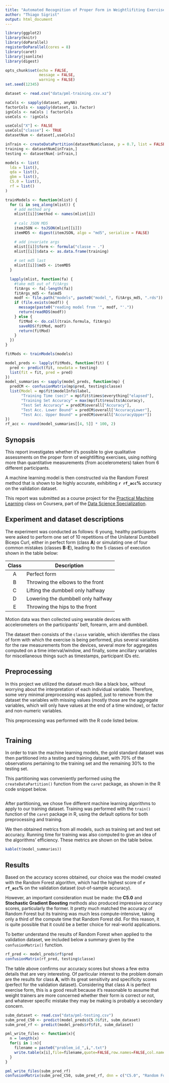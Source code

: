 ```yaml
---
title: "Automated Recognition of Proper Form in Weightlifiting Exercises"
author: "Thiago Sigrist"
output: html_document
---
```


```r
library(ggplot2)
library(knitr)
library(doParallel)
registerDoParallel(cores = 8)
library(caret)
library(jsonlite)
library(digest)
```
```r
opts_chunk$set(echo = FALSE,
               message = FALSE,
               warning = FALSE)
set.seed(12345)
```
```r
dataset <- read.csv("data/pml-training.csv.xz")
```

```r
naCols <- sapply(dataset, anyNA)
factorCols <- sapply(dataset, is.factor)
ignCols <- naCols | factorCols
useCols <- !ignCols

useCols["X"] <- FALSE
useCols["classe"] <- TRUE
datasetNum <- dataset[,useCols]
```

```r
inTrain <- createDataPartition(datasetNum$classe, p = 0.7, list = FALSE)
training <- datasetNum[inTrain,]
testing <- datasetNum[-inTrain,]
```
```r
models <- list(
  lda = list(),
  qda = list(),
  gbm = list(),
  C5.0 = list(),
  rf = list()
)
```
```r
trainModels <- function(mlist) {
  for (i in seq_along(mlist)) {
    # add method arg
    mlist[[i]]$method <- names(mlist[i])
    
    # calc JSON MD5
    itemJSON <- toJSON(mlist[[i]])
    itemMD5 <- digest(itemJSON, algo = "md5", serialize = FALSE)

    # add invariate args
    mlist[[i]]$form <- formula("classe ~ .")
    mlist[[i]]$data <- as.data.frame(training)
    
    # set md5 last
    mlist[[i]]$md5 <- itemMD5
  }

  lapply(mlist, function(fa) {
    #take md5 out of fitArgs
    fitArgs <- fa[-length(fa)]
    fitArgs_md5 <- fa$md5
    modf <- file.path("models", paste0("model_", fitArgs_md5, ".rds"))
    if (file.exists(modf)) {
      message(paste0("reading model from '", modf, "'."))
      return(readRDS(modf))
    } else {
      fitMod <- do.call(train.formula, fitArgs)
      saveRDS(fitMod, modf)
      return(fitMod)
    }
  })
}

fitMods <- trainModels(models)
```

```r
model_preds <- lapply(fitMods, function(fit) {
  pred <- predict(fit, newdata = testing)
  list(fit = fit, pred = pred)
})
model_summaries <- sapply(model_preds, function(mp) {
  predCM <- confusionMatrix(mp$pred, testing$classe)
  list(Model = mp$fit$modelInfo$label,
       "Training Time (sec)" = mp$fit$times$everything["elapsed"],
       "Training Set Accuracy" = max(mp$fit$results$Accuracy),
       "Test Set Accuracy" = predCM$overall["Accuracy"],
       "Test Acc. Lower Bound" = predCM$overall["AccuracyLower"],
       "Test Acc. Upper Bound" = predCM$overall["AccuracyUpper"])
})
rf_acc <- round(model_summaries[[4, 5]] * 100, 2)
```

## Synopsis

This report investigates whether it's possible to give qualitative assessments
on the proper form of weightlifting exercises, using nothing more than
quantitative measurements (from accelerometers) taken from 6 different
participants.

A machine learning model is then constructed via the Random Forest method that
is shown to be highly accurate, exhibiting **`r rf_acc`%** accuracy on the
validation dataset.

This report was submitted as a course project for the [Practical Machine
Learning] class on Coursera, part of the [Data Science Specialization].

## Experiment and dataset descriptions

The experiment was conducted as follows: 6 young, healthy participants were
asked to perform one set of 10 repetitions of the Unilateral Dumbbell Biceps
Curl, either in perfect form (class **A**) or simulating one of four common
mistakes (classes **B**-**E**), leading to the 5 classes of execution shown in
the table below:

| Class | Description |
|:-----:| ----------- |
| A | Perfect form |
| B | Throwing the elbows to the front |
| C | Lifting the dumbbell only halfway |
| D | Lowering the dumbbell only halfway |
| E | Throwing the hips to the front |

Motion data was then collected using wearable devices with accelerometers on the
participants' belt, forearm, arm and dumbbell.

The dataset then consists of the `classe` variable, which identifies the class
of form with which the exercise is being performed, plus several variables for
the raw measurements from the devices, several more for aggregates computed on a
time interval/window, and finally, some ancillary variables for miscellaneous
things such as timestamps, participant IDs etc.

## Preprocessing

In this project we utilized the dataset much like a black box, without worrying
about the interpretation of each individual variable. Therefore, some very
minimal preprocessing was applied, just to remove from the dataset the variables
with missing values (mostly those are the aggregate variables, which will only
have values at the end of a time window), or factor and non-numeric variables.

This preprocessing was performed with the R code listed below.

```r
```

## Training

In order to train the machine learning models, the gold standard dataset was
then partitioned into a testing and training dataset, with 70% of the
observations pertaining to the training set and the remaining 30% to the testing
set.

This partitioning was conveniently performed using the `createDataPartition()`
function from the `caret` package, as shown in the R code snippet below.

```r
```

After partitioning, we chose five different machine learning algorithms to apply
to our training dataset. Training was performed with the `train()` function of
the `caret` package in R, using the default options for both preprocessing and
training.

We then obtained metrics from all models, such as training set and test set
accuracy. Running time for training was also computed to give an idea of the
algorithms' efficiency. These metrics are shown on the table below.

```r
kable(t(model_summaries))
```

## Results

Based on the accuracy scores obtained, our choice was the model created with the
Random Forest algorithm, which had the highest score of **`r rf_acc`%** on the
validation dataset (out-of-sample accuracy).

However, an important consideration must be made: the **C5.0** and **Stochastic 
Gradient Boosting** methods also produced impressive accuracy scores, 
particularly the former. It pretty much matched the accuracy of Random Forest 
but its training was much less compute-intensive, taking only a third of the 
compute time that Random Forest did. For this reason, it is quite possible that 
it could be a better choice for real-world applications.

To better understand the results of Random Forest when applied to the validation
dataset, we included below a summary given by the `confusionMatrix()` function.

```r
rf_pred <- model_preds$rf$pred
confusionMatrix(rf_pred, testing$classe)
```

The table above confirms our accuracy scores but shows a few extra details that
are very interesting. Of particular interest to the problem domain are the
results for class **A**, with its great sensitivity and specificity scores
(perfect for the validation dataset). Considering that class A is perfect
exercise form, this is a good result because it's reasonable to assume that
weight trainers are more concerned whether their form is correct or not, and
whatever specific mistake they may be making is probably a secondary concern.

```r
subm_dataset <- read.csv("data/pml-testing.csv")
subm_pred_C50 <- predict(model_preds$C5.0$fit, subm_dataset)
subm_pred_rf <- predict(model_preds$rf$fit, subm_dataset)
```

```r
pml_write_files <- function(x){
  n = length(x)
  for(i in 1:n){
    filename = paste0("problem_id_",i,".txt")
    write.table(x[i],file=filename,quote=FALSE,row.names=FALSE,col.names=FALSE)
  }
}

pml_write_files(subm_pred_rf)
confusionMatrix(subm_pred_C50, subm_pred_rf, dnn = c("C5.0", "Random Forest"))
```

[Practical Machine Learning]: https://class.coursera.org/predmachlearn-033
[Data Science Specialization]: https://www.coursera.org/specializations/jhudatascience
